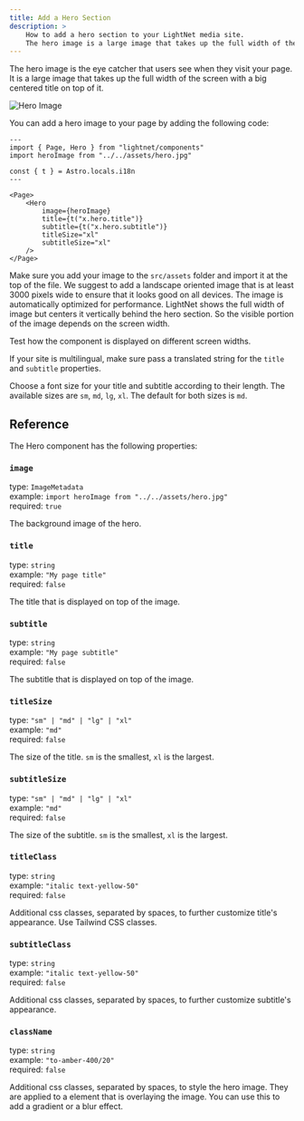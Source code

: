 ```yaml
---
title: Add a Hero Section
description: >
    How to add a hero section to your LightNet media site.
    The hero image is a large image that takes up the full width of the screen with a big centered title on top of it.
---
```




The hero image is the eye catcher that users see when they visit your page. 
It is a large image that takes up the full width of the screen with a big centered title on top of it.

![Hero Image](./images/hero.webp)

You can add a hero image to your page by adding the following code:

```astro
---
import { Page, Hero } from "lightnet/components"
import heroImage from "../../assets/hero.jpg"

const { t } = Astro.locals.i18n
---

<Page>
    <Hero
        image={heroImage}
        title={t("x.hero.title")}
        subtitle={t("x.hero.subtitle")}
        titleSize="xl"
        subtitleSize="xl"
    />
</Page>
```

Make sure you add your image to the `src/assets` folder and import it at the top of the file.
We suggest to add a landscape oriented image that is at least 3000 pixels wide to ensure that it looks good on all devices.
The image is automatically optimized for performance. LightNet shows the full width of image but centers it vertically behind the 
hero section. So the visible portion of the image depends on the screen width.

<Aside type="caution">
Test how the component is displayed on different screen widths.
</Aside>

If your site is multilingual, make sure pass a translated string for the `title` and `subtitle` properties. 

Choose a font size for your title and subtitle according to their length. The available sizes are `sm`, `md`, `lg`, `xl`.
The default for both sizes is `md`.

## Reference

The Hero component has the following properties:

### `image`

type: `ImageMetadata` \
example: `import heroImage from "../../assets/hero.jpg"` \
required: `true`

The background image of the hero.

### `title`

type: `string` \
example: `"My page title"` \
required: `false`

The title that is displayed on top of the image.

### `subtitle`

type: `string` \
example: `"My page subtitle"` \
required: `false`

The subtitle that is displayed on top of the image.

### `titleSize`

type: `"sm" | "md" | "lg" | "xl"` \
example: `"md"` \
required: `false`

The size of the title. `sm` is the smallest, `xl` is the largest.

### `subtitleSize`

type: `"sm" | "md" | "lg" | "xl"` \
example: `"md"` \
required: `false`

The size of the subtitle. `sm` is the smallest, `xl` is the largest.

### `titleClass`

type: `string` \
example: `"italic text-yellow-50"` \
required: `false`

Additional css classes, separated by spaces, to further customize title's appearance.
Use Tailwind CSS classes.

### `subtitleClass`

type: `string` \
example: `"italic text-yellow-50"` \
required: `false`

Additional css classes, separated by spaces, to further customize subtitle's appearance.

### `className`

type: `string` \
example: `"to-amber-400/20"` \
required: `false`

Additional css classes, separated by spaces, to style the hero image. They are applied to a element that is overlaying the image.
You can use this to add a gradient or a blur effect.
